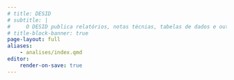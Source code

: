 ```yaml
---
# title: DESID
# subtitle: |
#     O DESID publica relatórios, notas técnias, tabelas de dados e outros recursos importantes que utilizam dados coletados de sistemas mantidos pelo Ministério da Saúde e outras fontes públicas de informação. 
# title-block-banner: true
page-layout: full
aliases:
    - analises/index.qmd
editor:
    render-on-save: true
---
```


